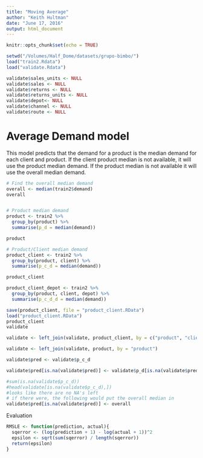 ```yaml
---
title: "Moving Average"
author: "Keith Hultman"
date: "June 17, 2016"
output: html_document
---
```


```r
knitr::opts_chunk$set(echo = TRUE)
```

```r
setwd("/Volumes/Half_Dome/datasets/grupo-bimbo/")
load("train2.Rdata")
load("validate.Rdata")

validate$sales_units <- NULL
validate$sales <- NULL
validate$returns <- NULL
validate$returns_units <- NULL
validate$depot<- NULL
validate$channel <- NULL
validate$route <- NULL
```

# Average Demand model
This model predicts that the demand for a product is the median demand for each client and product. If the client product median is not available, it will use the product median demand. If the product median is not available it will use the overall median demand. 

```r
# Find the overall median demand
overall <- median(train2$demand)
overall


# Product median demand
product <- train2 %>%
  group_by(product) %>%
  summarise(p_d = median(demand))

product

# Product/Client median demand
product_client <- train2 %>%
  group_by(product, client) %>%
  summarise(p_c_d = median(demand))

product_client

product_client_depot <- train2 %>%
  group_by(product, client, depot) %>%
  summarise(p_c_d_d = median(demand))

save(product_client, file = "product_client.RData")
load("product_client.RData")
product_client
validate

validate <- left_join(validate, product_client, by = c("product", "client"))

validate <- left_join(validate, product, by = "product")

validate$pred <- validate$p_c_d

validate$pred[is.na(validate$pred)] <- validate$p_d[is.na(validate$pred)]

#sum(is.na(validate$p_c_d))
#head(validate[is.na(validate$p_c_d),])
#looks like there are no NA's left
# if there were, the following would put the overall median in
validate$pred[is.na(validate$pred)] <- overall


```


Evaluation

```r

RMSLE <- function(prediction, actual){
  sqerror <- (log(prediction + 1) - log(actual + 1))^2
  epsilon <- sqrt(sum(sqerror) / length(sqerror))
  return(epsilon)
}


```

